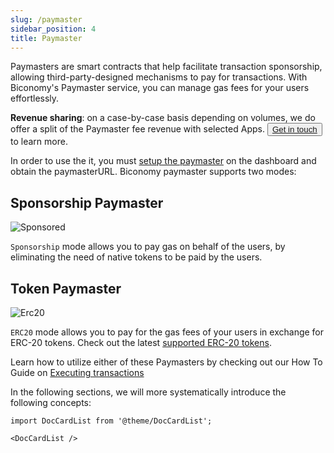 ```yaml
---
slug: /paymaster
sidebar_position: 4
title: Paymaster
---
```


Paymasters are smart contracts that help facilitate transaction sponsorship, allowing third-party-designed mechanisms to pay for transactions.
With Biconomy's Paymaster service, you can manage gas fees for your users effortlessly.

**Revenue sharing**: on a case-by-case basis depending on volumes, we do offer a split of the Paymaster fee revenue with selected Apps. 
<button class="my-button" > <a href="https://www.biconomy.io/book-a-demo" target="_blank" rel="noopener noreferrer">Get in touch</a> </button> to learn more.

In order to use the it, you must [setup the paymaster](/dashboard/paymaster) on the dashboard and obtain the paymasterURL. Biconomy paymaster supports two modes:

## Sponsorship Paymaster

![Sponsored](../images/overview/sponsored.png)

`Sponsorship` mode allows you to pay gas on behalf of the users, by eliminating the need of native tokens to be paid by the users. 

## Token Paymaster

![Erc20](../images/overview/erc20gas.png)

`ERC20` mode allows you to pay for the gas fees of your users in exchange for ERC-20 tokens. Check out the latest [supported ERC-20 tokens](/supportedNetworks).

Learn how to utilize either of these Paymasters by checking out our How To Guide on [Executing transactions](/tutorials)

In the following sections, we will more systematically introduce the following concepts:

```mdx-code-block
import DocCardList from '@theme/DocCardList';

<DocCardList />
```